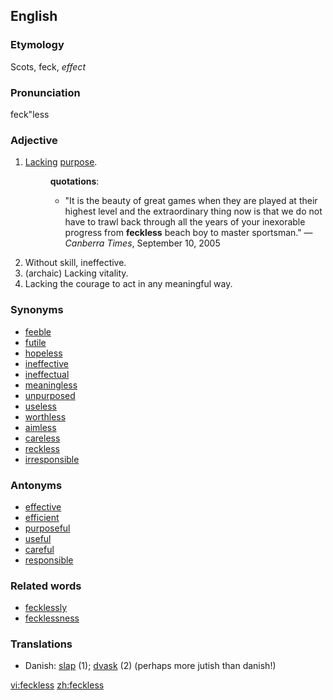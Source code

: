 ==English==
=== Etymology ===

Scots, feck, ''effect''

===Pronunciation===
feck"less

===Adjective===
{{en-adj}}  {{UK}}
# [[lack|Lack]]ing [[purpose]].
#:'''quotations''':
#:*"It is the beauty of great games when they are played at their highest level and the extraordinary thing now is that we do not have to trawl back through all the years of your inexorable progress from '''feckless''' beach boy to master sportsman." &mdash; ''Canberra Times'', September 10, 2005
# Without skill, ineffective.
# (archaic) Lacking vitality.
# Lacking the courage to act in any meaningful way.

===Synonyms===
* [[feeble]]
* [[futile]]
* [[hopeless]]
* [[ineffective]]
* [[ineffectual]]
* [[meaningless]]
* [[unpurposed]]
* [[useless]]
* [[worthless]]
* [[aimless]]
* [[careless]]
* [[reckless]]
* [[irresponsible]]

===Antonyms===
* [[effective]]
* [[efficient]]
* [[purposeful]]
* [[useful]]
* [[careful]]
* [[responsible]]

===Related words===
* [[fecklessly]]
* [[fecklessness]]

===Translations===
* Danish: [[slap]] (1); [[dvask]] (2) (perhaps more jutish than danish!)

[[vi:feckless]]
[[zh:feckless]]